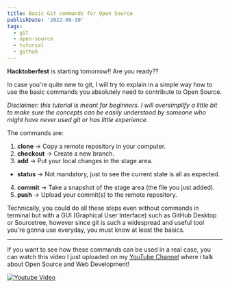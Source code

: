```yaml
---
title: Basic Git commands for Open Source
publishDate: '2022-09-30'
tags:
  - git
  - open-source
  - tutorial
  - github
---
```



**Hacktoberfest** is starting tomorrow!! Are you ready??

In case you're quite new to git, I will try to explain in a simple way how to use the basic commands you absolutely need to contribute to Open Source.

_Disclaimer: this tutorial is meant for beginners. I will oversimplify a little bit to make sure the concepts can be easily understood by someone who might have never used git or has little experience._

The commands are:

1. **clone** -> Copy a remote repository in your computer.
2. **checkout** -> Create a new branch.
3. **add** -> Put your local changes in the stage area.

- **status** -> Not mandatory, just to see the current state is all as expected.

4. **commit** -> Take a snapshot of the stage area (the file you just added).
5. **push** -> Upload your commit(s) to the remote repository.

Technically, you could do all these steps even without commands in terminal but with a GUI (Graphical User Interface) such as GitHub Desktop or Sourcetree, however since git is such a widespread and useful tool you're gonna use everyday, you must know at least the basics.

---

If you want to see how these commands can be used in a real case, you can watch this video I just uploaded on my [YouTube Channel](https://www.youtube.com/channel/UC-KqnO3ez7vF-kyIQ_22rdA?sub_confirmation=1) where i talk about Open Source and Web Development!


<a href="https://youtu.be/hTeHtkpTvqI" target="_blank">
  <Image src={preview} alt="Youtube Video" />
</a>
